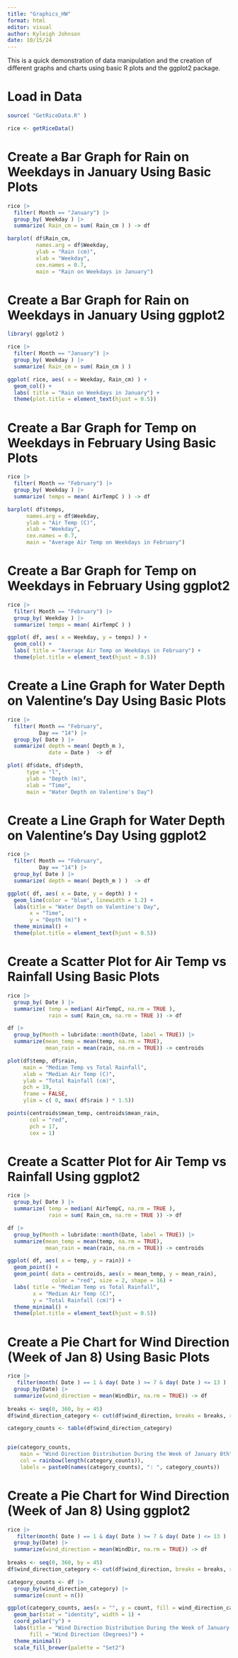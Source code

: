 ```yaml
---
title: "Graphics_HW"
format: html
editor: visual
author: Kyleigh Johnson
date: 10/15/24
---
```

This is a quick demonstration of data manipulation and the creation of different graphs and charts using basic R plots and the ggplot2 package.

# Load in Data

```r
source( "GetRiceData.R" )

rice <- getRiceData()
```

# Create a Bar Graph for Rain on Weekdays in January Using Basic Plots

```r

rice |>
  filter( Month == "January") |>
  group_by( Weekday ) |>
  summarize( Rain_cm = sum( Rain_cm ) ) -> df

barplot( df$Rain_cm,
         names.arg = df$Weekday,
         ylab = "Rain (cm)",
         xlab = "Weekday",
         cex.names = 0.7,
         main = "Rain on Weekdays in January")

```

# Create a Bar Graph for Rain on Weekdays in January Using ggplot2

```r
library( ggplot2 )

rice |>
  filter( Month == "January") |>
  group_by( Weekday ) |>
  summarize( Rain_cm = sum( Rain_cm ) )

ggplot( rice, aes( x = Weekday, Rain_cm) ) + 
  geom_col() +
  labs( title = "Rain on Weekdays in January") +
  theme(plot.title = element_text(hjust = 0.5))

```

# Create a Bar Graph for Temp on Weekdays in February Using Basic Plots

```r

rice |>
  filter( Month == "February") |>
  group_by( Weekday ) |>
  summarize( temps = mean( AirTempC ) ) -> df

barplot( df$temps,
      names.arg = df$Weekday,
      ylab = "Air Temp (C)",
      xlab = "Weekday",
      cex.names = 0.7,
      main = "Average Air Temp on Weekdays in February")

```

# Create a Bar Graph for Temp on Weekdays in February Using ggplot2

```r
rice |>
  filter( Month == "February") |>
  group_by( Weekday ) |>
  summarize( temps = mean( AirTempC ) )

ggplot( df, aes( x = Weekday, y = temps) ) + 
  geom_col() +
  labs( title = "Average Air Temp on Weekdays in February") +
  theme(plot.title = element_text(hjust = 0.5))

```

# Create a Line Graph for Water Depth on Valentine's Day Using Basic Plots

```r
rice |>
  filter( Month == "February",
          Day == "14") |>
  group_by( Date ) |>
  summarize( depth = mean( Depth_m ),
             date = Date )  -> df

plot( df$date, df$depth,
      type = "l",
      ylab = "Depth (m)",
      xlab = "Time",
      main = "Water Depth on Valentine's Day")

```

# Create a Line Graph for Water Depth on Valentine's Day Using ggplot2

```r
rice |>
  filter( Month == "February",
          Day == "14") |>
  group_by( Date ) |>
  summarize( depth = mean( Depth_m ) )  -> df

ggplot( df, aes( x = Date, y = depth) ) + 
  geom_line(color = "blue", linewidth = 1.2) +         
  labs(title = "Water Depth on Valentine's Day",    
       x = "Time",                                
       y = "Depth (m)") +                        
  theme_minimal() +
  theme(plot.title = element_text(hjust = 0.5))
```

# Create a Scatter Plot for Air Temp vs Rainfall Using Basic Plots

```r
rice |>
  group_by( Date ) |>
  summarize( temp = median( AirTempC, na.rm = TRUE ),
             rain = sum( Rain_cm, na.rm = TRUE )) -> df

df |>
  group_by(Month = lubridate::month(Date, label = TRUE)) |>
  summarize(mean_temp = mean(temp, na.rm = TRUE),
            mean_rain = mean(rain, na.rm = TRUE)) -> centroids

plot(df$temp, df$rain, 
     main = "Median Temp vs Total Rainfall",
     xlab = "Median Air Temp (C)",
     ylab = "Total Rainfall (cm)",
     pch = 19,
     frame = FALSE,
     ylim = c( 0, max( df$rain ) * 1.5))

points(centroids$mean_temp, centroids$mean_rain, 
       col = "red",                 
       pch = 17,                   
       cex = 1)
```

# Create a Scatter Plot for Air Temp vs Rainfall Using ggplot2

```r
rice |>
  group_by( Date ) |>
  summarize( temp = median( AirTempC, na.rm = TRUE ),
             rain = sum( Rain_cm, na.rm = TRUE )) -> df

df |>
  group_by(Month = lubridate::month(Date, label = TRUE)) |>
  summarize(mean_temp = mean(temp, na.rm = TRUE),
            mean_rain = mean(rain, na.rm = TRUE)) -> centroids

ggplot( df, aes( x = temp, y = rain)) +
  geom_point() +
  geom_point( data = centroids, aes(x = mean_temp, y = mean_rain),
              color = "red", size = 2, shape = 16) +
  labs( title = "Median Temp vs Total Rainfall",
        x = "Median Air Temp (C)",
        y = "Total Rainfall (cm)") +
  theme_minimal() +
  theme(plot.title = element_text(hjust = 0.5))


```

# Create a Pie Chart for Wind Direction (Week of Jan 8) Using Basic Plots

```r

rice |>
   filter(month( Date ) == 1 & day( Date ) >= 7 & day( Date ) <= 13 ) |>
  group_by(Date) |>
  summarize(wind_direction = mean(WindDir, na.rm = TRUE)) -> df
  
breaks <- seq(0, 360, by = 45)  
df$wind_direction_category <- cut(df$wind_direction, breaks = breaks, right = FALSE)

category_counts <- table(df$wind_direction_category)


pie(category_counts, 
    main = "Wind Direction Distribution During the Week of January 8th",
    col = rainbow(length(category_counts)),
    labels = paste0(names(category_counts), ": ", category_counts))


```

# Create a Pie Chart for Wind Direction (Week of Jan 8) Using ggplot2

```r

rice |>
   filter(month( Date ) == 1 & day( Date ) >= 7 & day( Date ) <= 13 ) |>
  group_by(Date) |>
  summarize(wind_direction = mean(WindDir, na.rm = TRUE)) -> df
  
breaks <- seq(0, 360, by = 45)  
df$wind_direction_category <- cut(df$wind_direction, breaks = breaks, right = FALSE)

category_counts <- df |>
  group_by(wind_direction_category) |>
  summarize(count = n())

ggplot(category_counts, aes(x = "", y = count, fill = wind_direction_category)) +
  geom_bar(stat = "identity", width = 1) +  
  coord_polar("y") + 
  labs(title = "Wind Direction Distribution During the Week of January 8th",
       fill = "Wind Direction (Degrees)") +  
  theme_minimal()
  scale_fill_brewer(palette = "Set2")  



```
